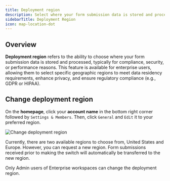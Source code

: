 ```yaml
---
title: Deployment region
description: Select where your form submission data is stored and processed in Fillout.
sidebarTitle: Deployment Region
icon: map-location-dot
---
```


## Overview

**Deployment region** refers to the ability to choose where your form submission data is stored and processed, typically for compliance, security, or performance reasons. This feature is available for enterprise users, allowing them to select specific geographic regions to meet data residency requirements, enhance privacy, and ensure regulatory compliance (e.g., GDPR or HIPAA).

## Change deployment region

On the **homepage**, click your **account name** in the bottom right corner followed by `Settings & Members`. Then, click `General` and `Edit` it to your preferred region.

<Frame>
  <img src="/images/account/image-16.png" alt="Change deployment region" />
</Frame>

Currently, there are two available regions to choose from, United States and Europe. However, you can request a new region. Form submissions received prior to making the switch will automatically be transferred to the new region.

<Note>
Only Admin users of Enterprise workspaces can change the deployment region.
</Note>
